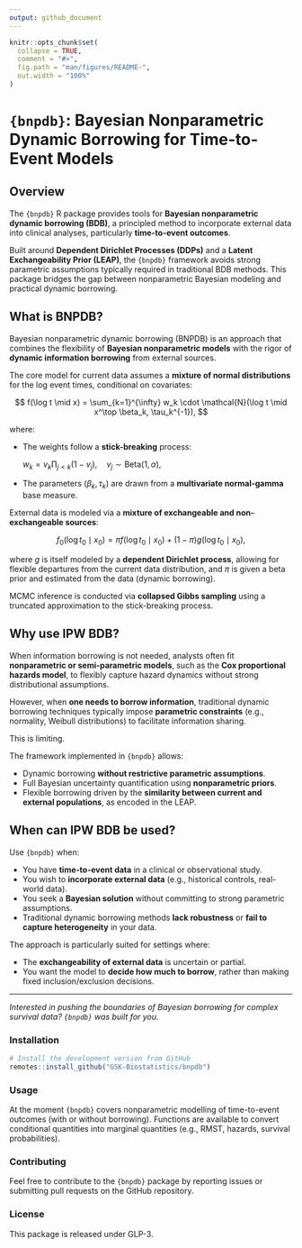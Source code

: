 ```yaml
---
output: github_document
---
```


<!-- README.md is generated from README.Rmd. Please edit that file -->

<!-- badges: start -->
<!-- badges: end -->

```r
knitr::opts_chunk$set(
  collapse = TRUE,
  comment = "#>",
  fig.path = "man/figures/README-",
  out.width = "100%"
)
```

# `{bnpdb}`: Bayesian Nonparametric Dynamic Borrowing for Time-to-Event Models

## Overview

The `{bnpdb}` R package provides tools for **Bayesian nonparametric dynamic borrowing (BDB)**, a principled method to incorporate external data into clinical analyses, particularly **time-to-event outcomes**. 

Built around **Dependent Dirichlet Processes (DDPs)** and a **Latent Exchangeability Prior (LEAP)**, the `{bnpdb}` framework avoids strong parametric assumptions typically required in traditional BDB methods. This package bridges the gap between nonparametric Bayesian modeling and practical dynamic borrowing.

## What is BNPDB?

Bayesian nonparametric dynamic borrowing (BNPDB) is an approach that combines the flexibility of **Bayesian nonparametric models** with the rigor of **dynamic information borrowing** from external sources.

The core model for current data assumes a **mixture of normal distributions** for the log event times, conditional on covariates:

$$
f(\log t \mid x) = \sum_{k=1}^{\infty} w_k \cdot  \mathcal{N}(\log t \mid x^\top \beta_k, \tau_k^{-1}),
$$

where:

- The weights follow a **stick-breaking** process: 

  $w_k = v_k \prod_{j<k} (1 - v_j), \quad v_j \sim \text{Beta}(1, \alpha),$

- The parameters $(\beta_k, \tau_k)$ are drawn from a **multivariate normal-gamma** base measure.

External data is modeled via a **mixture of exchangeable and non-exchangeable sources**:

$$
  f_0(\log t_0 \mid x_0) = \pi f(\log t_0 \mid x_0) + (1 - \pi) g(\log t_0 \mid x_0),
$$

where $g$ is itself modeled by a **dependent Dirichlet process**, allowing for flexible departures from the current data distribution, and $\pi$ is given a beta prior and estimated from the data (dynamic borrowing).

MCMC inference is conducted via **collapsed Gibbs sampling** using a truncated approximation to the stick-breaking process.

## Why use IPW BDB?

When information borrowing is not needed, analysts often fit **nonparametric or semi-parametric models**, such as the **Cox proportional hazards model**, to flexibly capture hazard dynamics without strong distributional assumptions.

However, when **one needs to borrow information**, traditional dynamic borrowing techniques typically impose **parametric constraints** (e.g., normality, Weibull distributions) to facilitate information sharing.

This is limiting.

The framework implemented in `{bnpdb}` allows:

- Dynamic borrowing **without restrictive parametric assumptions**.
- Full Bayesian uncertainty quantification using **nonparametric priors**.
- Flexible borrowing driven by the **similarity between current and external populations**, as encoded in the LEAP.

## When can IPW BDB be used?

Use `{bnpdb}` when:

- You have **time-to-event data** in a clinical or observational study.
- You wish to **incorporate external data** (e.g., historical controls, real-world data).
- You seek a **Bayesian solution** without committing to strong parametric assumptions.
- Traditional dynamic borrowing methods **lack robustness** or **fail to capture heterogeneity** in your data.

The approach is particularly suited for settings where:

- The **exchangeability of external data** is uncertain or partial.
- You want the model to **decide how much to borrow**, rather than making fixed inclusion/exclusion decisions.

---

_Interested in pushing the boundaries of Bayesian borrowing for complex survival data? `{bnpdb}` was built for you._

### Installation
```r
# Install the development version from GitHub
remotes::install_github("GSK-Biostatistics/bnpdb")
```

### Usage
At the moment `{bnpdb}` covers nonparametric modelling of time-to-event outcomes
(with or without borrowing). Functions are available to convert conditional
quantities into marginal quantities (e.g., RMST, hazards, survival probabilities).

### Contributing
Feel free to contribute to the `{bnpdb}` package by reporting issues or submitting pull requests on the GitHub repository.

### License
This package is released under GLP-3.


